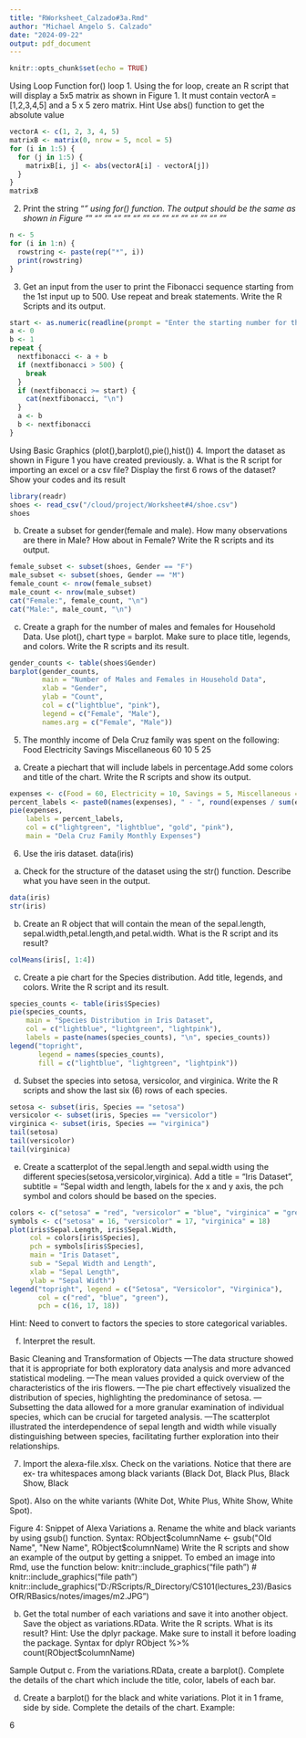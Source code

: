 ```yaml
---
title: "RWorksheet_Calzado#3a.Rmd"
author: "Michael Angelo S. Calzado"
date: "2024-09-22"
output: pdf_document
---
```


```r
knitr::opts_chunk$set(echo = TRUE)
```
Using Loop Function
for() loop
1. Using the for loop, create an R script that will display a 5x5 matrix as shown in
Figure 1. It must contain vectorA = [1,2,3,4,5] and a 5 x 5 zero matrix.
Hint Use abs() function to get the absolute value

```r
vectorA <- c(1, 2, 3, 4, 5)
matrixB <- matrix(0, nrow = 5, ncol = 5)
for (i in 1:5) {
  for (j in 1:5) {
    matrixB[i, j] <- abs(vectorA[i] - vectorA[j])
  }
}
matrixB

```

2. Print the string "*" using for() function. The output should be the same as shown
in Figure
"*"
"*" "*"
"*" "*" "*"
"*" "*" "*" "*"
"*" "*" "*" "*" "*"
```r
n <- 5
for (i in 1:n) {
  rowstring <- paste(rep("*", i))
  print(rowstring)
}
```
3. Get an input from the user to print the Fibonacci sequence starting from the 1st input
up to 500. Use repeat and break statements. Write the R Scripts and its output.
```r
start <- as.numeric(readline(prompt = "Enter the starting number for the Fibonacci sequence: "))
a <- 0
b <- 1
repeat {
  nextfibonacci <- a + b
  if (nextfibonacci > 500) {
    break
  }
  if (nextfibonacci >= start) {
    cat(nextfibonacci, "\n")
  }
  a <- b
  b <- nextfibonacci
}

```
Using Basic Graphics (plot(),barplot(),pie(),hist())
4. Import the dataset as shown in Figure 1 you have created previously.
a. What is the R script for importing an excel or a csv file? Display the first 6 rows of
the dataset? Show your codes and its result
```r
library(readr)
shoes <- read_csv("/cloud/project/Worksheet#4/shoe.csv")
shoes
```
b. Create a subset for gender(female and male). How many observations are there in
Male? How about in Female? Write the R scripts and its output.
```r
female_subset <- subset(shoes, Gender == "F")
male_subset <- subset(shoes, Gender == "M")
female_count <- nrow(female_subset)
male_count <- nrow(male_subset)
cat("Female:", female_count, "\n")
cat("Male:", male_count, "\n")
```

c. Create a graph for the number of males and females for Household Data. Use plot(),
chart type = barplot. Make sure to place title, legends, and colors. Write the R scripts and
its result.
```r
gender_counts <- table(shoes$Gender)
barplot(gender_counts, 
        main = "Number of Males and Females in Household Data",
        xlab = "Gender",
        ylab = "Count",
        col = c("lightblue", "pink"),
        legend = c("Female", "Male"),
        names.arg = c("Female", "Male"))
```
5. The monthly income of Dela Cruz family was spent on the following:
Food Electricity Savings Miscellaneous
60 10 5 25
a. Create a piechart that will include labels in percentage.Add some colors and title of
the chart. Write the R scripts and show its output.
```r
expenses <- c(Food = 60, Electricity = 10, Savings = 5, Miscellaneous = 25)
percent_labels <- paste0(names(expenses), " - ", round(expenses / sum(expenses) * 100), "%")
pie(expenses, 
    labels = percent_labels, 
    col = c("lightgreen", "lightblue", "gold", "pink"), 
    main = "Dela Cruz Family Monthly Expenses")

```
6. Use the iris dataset.
data(iris)
a. Check for the structure of the dataset using the str() function. Describe what you
have seen in the output.
```r
data(iris)
str(iris)
```
b. Create an R object that will contain the mean of the sepal.length,
sepal.width,petal.length,and petal.width. What is the R script and its result?
```r
colMeans(iris[, 1:4])
```
c. Create a pie chart for the Species distribution. Add title, legends, and colors. Write
the R script and its result.
```r
species_counts <- table(iris$Species)
pie(species_counts, 
    main = "Species Distribution in Iris Dataset", 
    col = c("lightblue", "lightgreen", "lightpink"),
    labels = paste(names(species_counts), "\n", species_counts))
legend("topright", 
       legend = names(species_counts), 
       fill = c("lightblue", "lightgreen", "lightpink"))

```
d. Subset the species into setosa, versicolor, and virginica. Write the R scripts
and show the last six (6) rows of each species.
```r
setosa <- subset(iris, Species == "setosa")
versicolor <- subset(iris, Species == "versicolor")
virginica <- subset(iris, Species == "virginica")
tail(setosa)
tail(versicolor)
tail(virginica)
```
e. Create a scatterplot of the sepal.length and sepal.width using the different
species(setosa,versicolor,virginica). Add a title = “Iris Dataset”, subtitle = “Sepal
width and length, labels for the x and y axis, the pch symbol and colors should be based on
the species.
```r
colors <- c("setosa" = "red", "versicolor" = "blue", "virginica" = "green")
symbols <- c("setosa" = 16, "versicolor" = 17, "virginica" = 18)
plot(iris$Sepal.Length, iris$Sepal.Width, 
     col = colors[iris$Species], 
     pch = symbols[iris$Species],
     main = "Iris Dataset", 
     sub = "Sepal Width and Length",
     xlab = "Sepal Length", 
     ylab = "Sepal Width")
legend("topright", legend = c("Setosa", "Versicolor", "Virginica"), 
       col = c("red", "blue", "green"), 
       pch = c(16, 17, 18))

```

Hint: Need to convert to factors the species to store categorical variables.

f. Interpret the result.

Basic Cleaning and Transformation of Objects
---The data structure showed that it is appropriate for both exploratory data analysis and more advanced statistical modeling.
---The mean values provided a quick overview of the characteristics of the iris flowers.
---The pie chart effectively visualized the distribution of species, highlighting the predominance of setosa.
---Subsetting the data allowed for a more granular examination of individual species, which can be crucial for targeted analysis.
---The scatterplot illustrated the interdependence of sepal length and width while visually distinguishing between species, facilitating further exploration into their relationships.


7. Import the alexa-file.xlsx. Check on the variations. Notice that there are ex-
tra whitespaces among black variants (Black Dot, Black Plus, Black Show, Black

Spot). Also on the white variants (White Dot, White Plus, White Show, White
Spot).

Figure 4: Snippet of Alexa Variations
a. Rename the white and black variants by using gsub() function.
Syntax:
RObject$columnName <- gsub("Old Name", "New Name", RObject$columnName)
Write the R scripts and show an example of the output by getting a snippet. To embed
an image into Rmd, use the function below:
knitr::include_graphics("file path")
# knitr::include_graphics("file path")
knitr::include_graphics("D:/RScripts/R_Directory/CS101(lectures_23)/BasicsOfR/RBasics/notes/images/m2.JPG")


b. Get the total number of each variations and save it into another object. Save the
object as variations.RData. Write the R scripts. What is its result?
Hint: Use the dplyr package. Make sure to install it before loading the package.
Syntax for dplyr
RObject %>%
count(RObject$columnName)

Sample Output
c. From the variations.RData, create a barplot(). Complete the details of the chart
which include the title, color, labels of each bar.

d. Create a barplot() for the black and white variations. Plot it in 1 frame, side by
side. Complete the details of the chart.
Example:

6